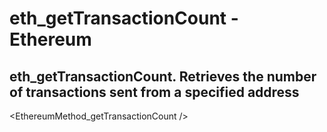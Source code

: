 # eth_getTransactionCount - Ethereum

## eth_getTransactionCount. Retrieves the number of transactions sent from a specified address


<EthereumMethod_getTransactionCount />
